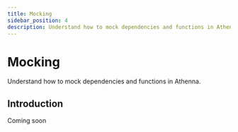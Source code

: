 ```yaml
---
title: Mocking
sidebar_position: 4
description: Understand how to mock dependencies and functions in Athenna.
---
```


# Mocking

Understand how to mock dependencies and functions in Athenna.

## Introduction

Coming soon

